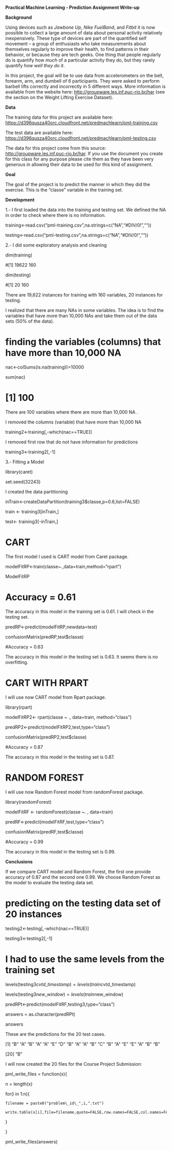 **Practical Machine Learning - Prediction Assignment Write-up**

**Background**

Using devices such as _Jawbone Up_, _Nike FuelBand_, and _Fitbit_ it is now possible to collect a large amount of data about personal activity relatively inexpensively. These type of devices are part of the quantified self movement – a group of enthusiasts who take measurements about themselves regularly to improve their health, to find patterns in their behavior, or because they are tech geeks. One thing that people regularly do is quantify how _much_ of a particular activity they do, but they rarely quantify _how well they do it_.

In this project, the goal will be to use data from accelerometers on the belt, forearm, arm, and dumbell of 6 participants. They were asked to perform barbell lifts correctly and incorrectly in 5 different ways. More information is available from the website here:  [http://groupware.les.inf.puc-rio.br/har](http://groupware.les.inf.puc-rio.br/har) (see the section on the Weight Lifting Exercise Dataset).

**Data**

The training data for this project are available here:
 [https://d396qusza40orc.cloudfront.net/predmachlearn/pml-training.csv](https://d396qusza40orc.cloudfront.net/predmachlearn/pml-training.csv)

The test data are available here:
 [https://d396qusza40orc.cloudfront.net/predmachlearn/pml-testing.csv](https://d396qusza40orc.cloudfront.net/predmachlearn/pml-testing.csv)

The data for this project come from this source:  [http://groupware.les.inf.puc-rio.br/har](http://groupware.les.inf.puc-rio.br/har). If you use the document you create for this class for any purpose please cite them as they have been very generous in allowing their data to be used for this kind of assignment.

**Goal**

The goal of the project is to predict the manner in which they did the exercise. This is the "classe" variable in the training set.

**Development**

1.- I first loaded the data into the training and testing set. We defined the NA in order to check where there is no information.

training<-read.csv("pml-training.csv",na.strings=c("NA","#DIV/0!",""))

testing<-read.csv("pml-testing.csv",na.strings=c("NA","#DIV/0!",""))

2.- I did some exploratory analysis and cleaning

dim(training)

#[1] 19622   160

dim(testing)

#[1]  20 160

There are 19,622 instances for training with 160 variables, 20 instances for testing.

I realized that there are many NAs in some variables. The idea is to find the variables that have more than 10,000 NAs and take them out of the data sets (50% of the data).

# finding the variables (columns) that have more than 10,000 NA

nac<-colSums(is.na(training))>10000

sum(nac)

# [1] 100

There are 100 variables where there are more than 10,000 NA .

I removed the columns (variable) that have more than 10,000 NA

training2<-training[,-which(nac==TRUE)]

I removed first row that do not have information for predictions

training3<-training2[,-1]

3.- Fitting a Model

library(caret)

set.seed(32243)

I created the data partitioning

inTrain<-createDataPartition(training3$classe,p=0.6,list=FALSE)

train <- training3[inTrain,]

test<- training3[-inTrain,]

# CART

The first model I used is CART model from Caret package.

modelFitRP<-train(classe~.,data=train,method="rpart")

ModelFitRP

# Accuracy = 0.61

The accuracy in this model in the training set is 0.61. I will check in the testing set.

predRP<-predict(modelFitRP,newdata=test)

confusionMatrix(predRP,test$classe)

#Accuracy = 0.63

The accuracy in this model in the testing set is 0.63. It seems there is no overfitting.

# CART WITH RPART

I will use now CART model from Rpart package.

library(rpart)

modelFitRP2<- rpart(classe ~ ., data=train, method="class")

predRP2<-predict(modelFitRP2,test,type="class")

confusionMatrix(predRP2,test$classe)

#Accuracy = 0.87

The accuracy in this model in the testing set is 0.87.

# RANDOM FOREST

I will use now Random Forest model from randomForest package.

library(randomForest)

modelFitRF <- randomForest(classe ~. , data=train)

predRF<-predict(modelFitRF,test,type="class")

confusionMatrix(predRF,test$classe)

#Accuracy = 0.99

The accuracy in this model in the testing set is 0.99.

**Conclusions**

If we compare CART model and Random Forest, the first one provide accuracy of 0.87 and the second one 0.99. We choose Random Forest as the model to evaluate the testing data set.

# predicting on the testing data set of 20 instances

testing2<-testing[,-which(nac==TRUE)]

testing3<-testing2[,-1]

# I had to use the same levels from the training set

levels(testing3$cvtd\_timestamp) = levels(train$cvtd\_timestamp)

levels(testing3$new\_window) = levels(train$new\_window)

predRPt<-predict(modelFitRF,testing3,type="class")

answers = as.character(predRPt)

answers

These are the predictions for the 20 test cases.

[1] "B" "A" "B" "A" "A" "E" "D" "B" "A" "A" "B" "C" "B" "A" "E" "E" "A" "B" "B"

[20] "B"

I will now created the 20 files for the Course Project Submission:

pml\_write\_files = function(x){

  n = length(x)

  for(i in 1:n){

    filename = paste0("problem\_id\_",i,".txt")

    write.table(x[i],file=filename,quote=FALSE,row.names=FALSE,col.names=FALSE)

  }

}

pml\_write\_files(answers)

